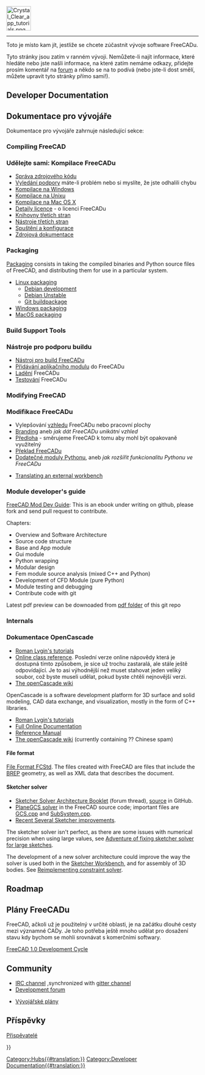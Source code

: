 <languages/>
{{TOCright}}
[[Image:Crystal_Clear_app_tutorials.png|64px]]
----

Toto je místo kam jít, jestliže se chcete zúčastnit vývoje software FreeCADu. 

<div class="mw-translate-fuzzy">
Tyto stránky jsou zatím v ranném vývoji. Nemůžete-li najít informace, které hledáte nebo jste našli informace, na které zatím nemáme odkazy, přidejte prosím komentář na [http://forum.freecadweb.org/index.php?sid=5f84150e79db8842e277b042077097ff forum] a někdo se na to podívá (nebo jste-li dost smělí, můžete upravit tyto stránky přímo sami!).
</div>

<div lang="en" dir="ltr" class="mw-content-ltr">
== Developer Documentation ==
</div>

<div class="mw-translate-fuzzy">
== Dokumentace pro vývojáře ==
Dokumentace pro vývojáře zahrnuje následující sekce:
</div>

<div lang="en" dir="ltr" class="mw-content-ltr">
=== Compiling FreeCAD ===
</div>

<div class="mw-translate-fuzzy">
=== Udělejte sami: Kompilace FreeCADu === 
* [[Source code management|Správa zdrojového kódu]] 
* [[Tracker|Vyledání podpory]] máte-li problém nebo si myslíte, že jste odhalili chybu
* [[Compile_on_Windows|Kompilace na Windows]] 
* [[Compile_on_Linux|Kompilace na Unixu]] 
* [[Compile_on_MacOS|Kompilace na Mac OS X]] 
* [[License|Detaily licence]] - o licenci FreeCADu
* [[Third Party Libraries|Knihovny třetích stran]] 
* [[Third Party Tools|Nástroje třetích stran]]
* [[Start up and Configuration|Spuštění a konfigurace]] 
* [[Source documentation|Zdrojová dokumentace]]
</div>

<div lang="en" dir="ltr" class="mw-content-ltr">
=== Packaging ===
</div>

<div lang="en" dir="ltr" class="mw-content-ltr">
[[Packaging|Packaging]] consists in taking the compiled binaries and Python source files of FreeCAD, and distributing them for use in a particular system.
</div>

<div lang="en" dir="ltr" class="mw-content-ltr">
* [[Linux_packaging|Linux packaging]]
** [[Debian_development|Debian development]]
** [[Debian_Unstable|Debian Unstable]]
** [[Git_buildpackage|Git buildpackage]]
* [[Windows_packaging|Windows packaging]]
* [[MacOS_packaging|MacOS packaging]]
</div>

<div lang="en" dir="ltr" class="mw-content-ltr">
=== Build Support Tools ===
</div>

<div class="mw-translate-fuzzy">
=== Nástroje pro podporu buildu === 
* [[FreeCAD_Build_Tool|Nástroj pro build FreeCADu]] 
* [[Workbench_creation|Přidávání aplikačního modulu]] do FreeCADu 
* [[Debugging/cs|Ladění]] FreeCADu 
* [[Testing|Testování]] FreeCADu
</div>

<div lang="en" dir="ltr" class="mw-content-ltr">
=== Modifying FreeCAD ===
</div>

<div class="mw-translate-fuzzy">
=== Modifikace FreeCADu === 
* Vylepšování [[Gui Command|vzhledu]] FreeCADu nebo pracovní plochy 
* [[Branding]] aneb ''jak dát FreeCADu unikátní vzhled'' 
* [[Artwork|Předloha]] - směrujeme FreeCAD k tomu aby mohl být opakovaně využitelný 
* [[Localisation|Překlad FreeCADu]] 
* [[Extra python modules|Dodatečné moduly Pythonu]], aneb ''jak rozšířit funkcionalitu Pythonu ve FreeCADu''
</div>

<div lang="en" dir="ltr" class="mw-content-ltr">
* [[Translating an external workbench|Translating an external workbench]]
</div>

<div lang="en" dir="ltr" class="mw-content-ltr">
=== Module developer's guide ===
</div>

<div lang="en" dir="ltr" class="mw-content-ltr">
[https://github.com/qingfengxia/FreeCAD_Mod_Dev_Guide FreeCAD Mod Dev Guide]: This is an ebook under writing on github, please fork and send pull request to contribute.
</div>

<div lang="en" dir="ltr" class="mw-content-ltr">
Chapters:
* Overview and Software Architecture
* Source code structure
* Base and App module
* Gui module
* Python wrapping
* Modular design
* Fem module source analysis (mixed C++ and Python)
* Development of CFD Module (pure Python)
* Module testing and debugging
* Contribute code with git
</div>

<div lang="en" dir="ltr" class="mw-content-ltr">
Latest pdf preview can be downoaded from [https://github.com/qingfengxia/FreeCAD_Mod_Dev_Guide/tree/master/pdf pdf folder] of this git repo
</div>

<div lang="en" dir="ltr" class="mw-content-ltr">
=== Internals ===
</div>

<span id="OpenCascade_Documentation"></span>
<div class="mw-translate-fuzzy">
=== Dokumentace OpenCascade === 
* [http://opencascade.wikidot.com/romansarticles Roman Lygin's tutorials] 
* [http://opencascade.sourcearchive.com/documentation/6.3.0.dfsg.1-1/classes.html Online class reference]. Poslední verze online nápovědy která je dostupná tímto způsobem, je sice už trochu zastaralá, ale stále ještě odpovídající. Je to asi výhodnější než muset stahovat jeden veliký soubor, což byste museli udělat, pokud byste chtěli nejnovější verzi.  
* [http://opencascade.wikidot.com The openCascade wiki]
</div>

<div lang="en" dir="ltr" class="mw-content-ltr">
OpenCascade is a software development platform for 3D surface and solid modeling, CAD data exchange, and visualization, mostly in the form of C++ libraries.
</div>

<div lang="en" dir="ltr" class="mw-content-ltr">
* [http://opencascade.wikidot.com/romansarticles Roman Lygin's tutorials]
* [https://dev.opencascade.org/cdoc/overview/html/index.html Full Online Documentation]
* [https://dev.opencascade.org/doc/refman/html/index.html Reference Manual]
* [http://opencascade.wikidot.com The openCascade wiki] (currently containing ?? Chinese spam)
</div>

<div lang="en" dir="ltr" class="mw-content-ltr">
==== File format ====
</div>

<div lang="en" dir="ltr" class="mw-content-ltr">
[[File_Format_FCStd|File Format FCStd]]. The files created with FreeCAD are {{incode|.zip}} files that include the [https://en.wikipedia.org/wiki/Boundary_representation BREP] geometry, as well as XML data that describes the document.
</div>

<div lang="en" dir="ltr" class="mw-content-ltr">
==== Sketcher solver ====
</div>

<div lang="en" dir="ltr" class="mw-content-ltr">
* [https://forum.freecad.org/viewtopic.php?f=10&t=36355 Sketcher Solver Architecture Booklet] (forum thread), [https://github.com/abdullahtahiriyo/FreeCADBooks/tree/master/FreeCAD_Solver_Architecture source] in GitHub.
* [https://github.com/FreeCAD/FreeCAD/blob/master/src/Mod/Sketcher/App/planegcs/ PlaneGCS solver] in the FreeCAD source code; important files are [https://github.com/FreeCAD/FreeCAD/blob/master/src/Mod/Sketcher/App/planegcs/GCS.cpp GCS.cpp] and [https://github.com/FreeCAD/FreeCAD/blob/master/src/Mod/Sketcher/App/planegcs/SubSystem.cpp SubSystem.cpp].
* [https://forum.freecad.org/viewtopic.php?f=9&t=29192 Recent Several Sketcher improvements].
</div>

<div lang="en" dir="ltr" class="mw-content-ltr">
The sketcher solver isn't perfect, as there are some issues with numerical precision when using large values, see [https://forum.freecad.org/viewtopic.php?f=10&t=40502 Adventure of fixing sketcher solver for large sketches].
</div>

<div lang="en" dir="ltr" class="mw-content-ltr">
The development of a new solver architecture could improve the way the solver is used both in the [[Sketcher Workbench|Sketcher Workbench]], and for assembly of 3D bodies. See [https://forum.freecad.org/viewtopic.php?f=20&t=40525 Reimplementing constraint solver].
</div>

<div lang="en" dir="ltr" class="mw-content-ltr">
== Roadmap ==
</div>

<div class="mw-translate-fuzzy">
== Plány FreeCADu == 
FreeCAD, ačkoli už je použitelný v určité oblasti, je na začátku dlouhé cesty mezi významné CADy. Je toho potřeba ještě mnoho udělat pro dosažení stavu kdy bychom se mohli srovnávat s komerčními softwary.
</div>

<div lang="en" dir="ltr" class="mw-content-ltr">
[[FreeCAD_1.0_Development_Cycle|FreeCAD 1.0 Development Cycle]]
</div>

<div lang="en" dir="ltr" class="mw-content-ltr">
== Community ==
</div>

<div lang="en" dir="ltr" class="mw-content-ltr">
* [ircs://irc.libera.chat:6697/freecad IRC channel] ,synchronized with [https://gitter.im/FreeCAD/FreeCAD gitter channel]
* [https://forum.freecad.org/viewforum.php?f=6 Development forum]
</div>

<div class="mw-translate-fuzzy">
* [[Development roadmap|Vývojářské plány]]
</div>

<div class="mw-translate-fuzzy">
== Příspěvky == 
[[Contributors|Přispěvatelé]]
</div>

{{Userdocnavi{{#translation:}}}}
[[Category:Hubs{{#translation:}}]]
[[Category:Developer Documentation{{#translation:}}]]